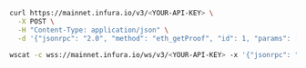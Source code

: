 
<Tabs>
  <TabItem value="curl">

```bash
curl https://mainnet.infura.io/v3/<YOUR-API-KEY> \
  -X POST \
  -H "Content-Type: application/json" \
  -d '{"jsonrpc": "2.0", "method": "eth_getProof", "id": 1, "params": ["0x7F0d15C7FAae65896648C8273B6d7E43f58Fa842", ["0x56e81f171bcc55a6ff8345e692c0f86e5b48e01b996cadc001622fb5e363b421"], "latest"]}'
```

  </TabItem>
  <TabItem value="WSS">

```bash
wscat -c wss://mainnet.infura.io/ws/v3/<YOUR-API-KEY> -x '{"jsonrpc": "2.0", "method": "eth_getProof", "params": ["0x7F0d15C7FAae65896648C8273B6d7E43f58Fa842", ["0x56e81f171bcc55a6ff8345e692c0f86e5b48e01b996cadc001622fb5e363b421"], "latest"], "id": 1}'
```

  </TabItem>
</Tabs>
